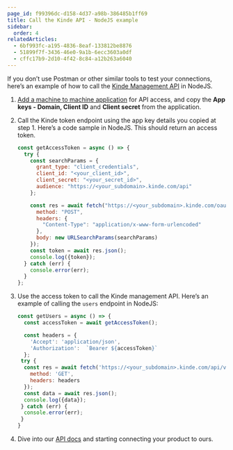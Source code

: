 ```yaml
---
page_id: f99396dc-d158-4d37-a98b-386485b1ff69
title: Call the Kinde API - NodeJS example
sidebar:
  order: 4
relatedArticles:
  - 6bf993fc-a195-4836-8eaf-133812be8876
  - 51899f7f-3436-46e0-9a1b-6ecc3603a0df
  - cffc17b9-2d10-4f42-8c84-a12b263a6040
---
```


If you don’t use Postman or other similar tools to test your connections, here’s an example of how to call the [Kinde Management API](https://kinde.com/api/docs/#kinde-management-api) in NodeJS.

1. [Add a machine to machine application](/developer-tools/kinde-api/add-a-m2m-application-for-api-access/) for API access, and copy the **App keys - Domain, Client ID** and **Client secret** from the application.
2. Call the Kinde token endpoint using the app key details you copied at step 1. Here’s a code sample in NodeJS. This should return an access token.

   ```jsx
   const getAccessToken = async () => {
     try {
       const searchParams = {
         grant_type: "client_credentials",
         client_id: "<your_client_id>",
         client_secret: "<your_secret_id>",
         audience: "https://<your_subdomain>.kinde.com/api"
       };

       const res = await fetch("https://<your_subdomain>.kinde.com/oauth2/token", {
         method: "POST",
         headers: {
           "Content-Type": "application/x-www-form-urlencoded"
         },
         body: new URLSearchParams(searchParams)
       });
       const token = await res.json();
       console.log({token});
     } catch (err) {
       console.error(err);
     }
   };
   ```

3. Use the access token to call the Kinde management API. Here’s an example of calling the `users` endpoint in NodeJS:

   ```jsx
   const getUsers = async () => {
     const accessToken = await getAccessToken();

     const headers = {
       'Accept': 'application/json',
       'Authorization':  `Bearer ${accessToken}`
     };
    try {
     const res = await fetch('https://<your_subdomain>.kinde.com/api/v1/users', {
       method: 'GET',
       headers: headers
     });
     const data = await res.json();
     console.log({data});
    } catch (err) {
     console.error(err);
    }
   }
   ```

4. Dive into our [API docs](https://kinde.com/api/docs/#kinde-management-api) and starting connecting your product to ours.
